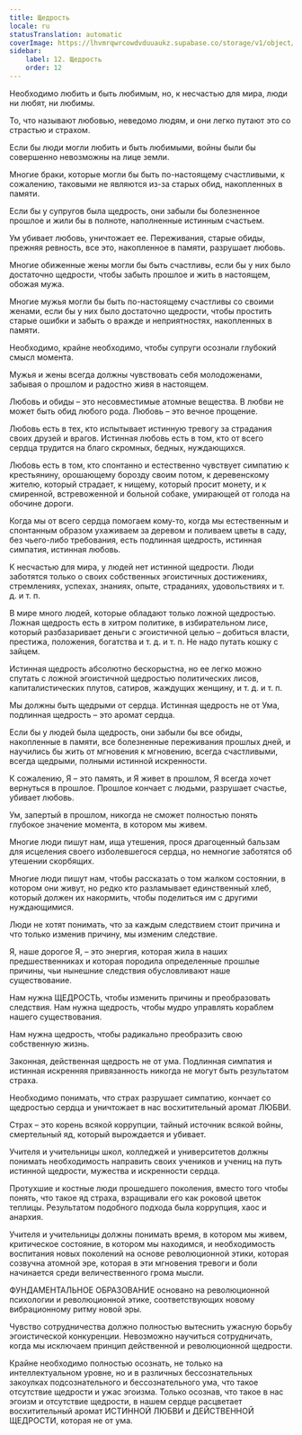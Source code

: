```yaml
---
title: Щедрость
locale: ru
statusTranslation: automatic
coverImage: https://lhvmrqwrcowdvduuaukz.supabase.co/storage/v1/object/public/strapi-uploads/small_cover-educacion-fundamental.webp-2d51a7828a2b1309555be27f7e2a61a0.webp
sidebar:
    label: 12. Щедрость
    order: 12
---
```

Необходимо любить и быть любимым, но, к несчастью для мира, люди ни любят, ни любимы.

То, что называют любовью, неведомо людям, и они легко путают это со страстью и страхом.

Если бы люди могли любить и быть любимыми, войны были бы совершенно невозможны на лице земли.

Многие браки, которые могли бы быть по-настоящему счастливыми, к сожалению, таковыми не являются из-за старых обид, накопленных в памяти.

Если бы у супругов была щедрость, они забыли бы болезненное прошлое и жили бы в полноте, наполненные истинным счастьем.

Ум убивает любовь, уничтожает ее. Переживания, старые обиды, прежняя ревность, все это, накопленное в памяти, разрушает любовь.

Многие обиженные жены могли бы быть счастливы, если бы у них было достаточно щедрости, чтобы забыть прошлое и жить в настоящем, обожая мужа.

Многие мужья могли бы быть по-настоящему счастливы со своими женами, если бы у них было достаточно щедрости, чтобы простить старые ошибки и забыть о вражде и неприятностях, накопленных в памяти.

Необходимо, крайне необходимо, чтобы супруги осознали глубокий смысл момента.

Мужья и жены всегда должны чувствовать себя молодоженами, забывая о прошлом и радостно живя в настоящем.

Любовь и обиды – это несовместимые атомные вещества. В любви не может быть обид любого рода. Любовь – это вечное прощение.

Любовь есть в тех, кто испытывает истинную тревогу за страдания своих друзей и врагов. Истинная любовь есть в том, кто от всего сердца трудится на благо скромных, бедных, нуждающихся.

Любовь есть в том, кто спонтанно и естественно чувствует симпатию к крестьянину, орошающему борозду своим потом, к деревенскому жителю, который страдает, к нищему, который просит монету, и к смиренной, встревоженной и больной собаке, умирающей от голода на обочине дороги.

Когда мы от всего сердца помогаем кому-то, когда мы естественным и спонтанным образом ухаживаем за деревом и поливаем цветы в саду, без чьего-либо требования, есть подлинная щедрость, истинная симпатия, истинная любовь.

К несчастью для мира, у людей нет истинной щедрости. Люди заботятся только о своих собственных эгоистичных достижениях, стремлениях, успехах, знаниях, опыте, страданиях, удовольствиях и т. д. и т. п.

В мире много людей, которые обладают только ложной щедростью. Ложная щедрость есть в хитром политике, в избирательном лисе, который разбазаривает деньги с эгоистичной целью – добиться власти, престижа, положения, богатства и т. д. и т. п. Не надо путать кошку с зайцем.

Истинная щедрость абсолютно бескорыстна, но ее легко можно спутать с ложной эгоистичной щедростью политических лисов, капиталистических плутов, сатиров, жаждущих женщину, и т. д. и т. п.

Мы должны быть щедрыми от сердца. Истинная щедрость не от Ума, подлинная щедрость – это аромат сердца.

Если бы у людей была щедрость, они забыли бы все обиды, накопленные в памяти, все болезненные переживания прошлых дней, и научились бы жить от мгновения к мгновению, всегда счастливыми, всегда щедрыми, полными истинной искренности.

К сожалению, Я – это память, и Я живет в прошлом, Я всегда хочет вернуться в прошлое. Прошлое кончает с людьми, разрушает счастье, убивает любовь.

Ум, запертый в прошлом, никогда не сможет полностью понять глубокое значение момента, в котором мы живем.

Многие люди пишут нам, ища утешения, прося драгоценный бальзам для исцеления своего изболевшегося сердца, но немногие заботятся об утешении скорбящих.

Многие люди пишут нам, чтобы рассказать о том жалком состоянии, в котором они живут, но редко кто разламывает единственный хлеб, который должен их накормить, чтобы поделиться им с другими нуждающимися.

Люди не хотят понимать, что за каждым следствием стоит причина и что только изменив причину, мы изменим следствие.

Я, наше дорогое Я, – это энергия, которая жила в наших предшественниках и которая породила определенные прошлые причины, чьи нынешние следствия обусловливают наше существование.

Нам нужна ЩЕДРОСТЬ, чтобы изменить причины и преобразовать следствия. Нам нужна щедрость, чтобы мудро управлять кораблем нашего существования.

Нам нужна щедрость, чтобы радикально преобразить свою собственную жизнь.

Законная, действенная щедрость не от ума. Подлинная симпатия и истинная искренняя привязанность никогда не могут быть результатом страха.

Необходимо понимать, что страх разрушает симпатию, кончает со щедростью сердца и уничтожает в нас восхитительный аромат ЛЮБВИ.

Страх – это корень всякой коррупции, тайный источник всякой войны, смертельный яд, который вырождается и убивает.

Учителя и учительницы школ, колледжей и университетов должны понимать необходимость направить своих учеников и учениц на путь истинной щедрости, мужества и искренности сердца.

Протухшие и костные люди прошедшего поколения, вместо того чтобы понять, что такое яд страха, взращивали его как роковой цветок теплицы. Результатом подобного подхода была коррупция, хаос и анархия.

Учителя и учительницы должны понимать время, в котором мы живем, критическое состояние, в котором мы находимся, и необходимость воспитания новых поколений на основе революционной этики, которая созвучна атомной эре, которая в эти мгновения тревоги и боли начинается среди величественного грома мысли.

ФУНДАМЕНТАЛЬНОЕ ОБРАЗОВАНИЕ основано на революционной психологии и революционной этике, соответствующих новому вибрационному ритму новой эры.

Чувство сотрудничества должно полностью вытеснить ужасную борьбу эгоистической конкуренции. Невозможно научиться сотрудничать, когда мы исключаем принцип действенной и революционной щедрости.

Крайне необходимо полностью осознать, не только на интеллектуальном уровне, но и в различных бессознательных закоулках подсознательного и бессознательного ума, что такое отсутствие щедрости и ужас эгоизма. Только осознав, что такое в нас эгоизм и отсутствие щедрости, в нашем сердце расцветает восхитительный аромат ИСТИННОЙ ЛЮБВИ и ДЕЙСТВЕННОЙ ЩЕДРОСТИ, которая не от ума.


